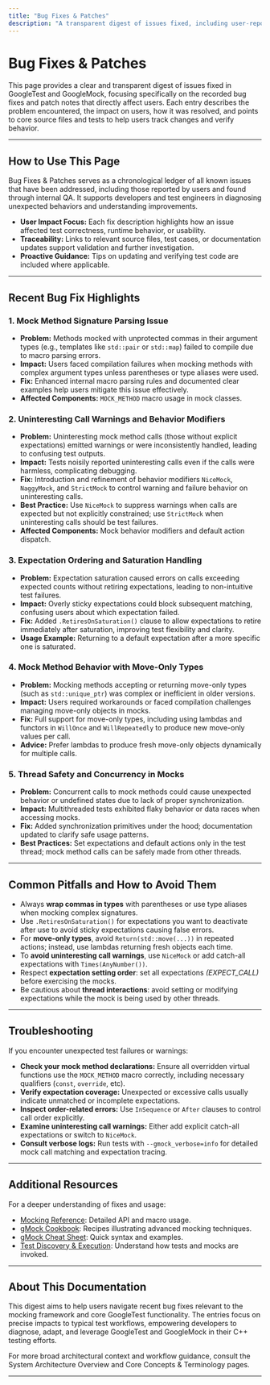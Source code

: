 ```yaml
---
title: "Bug Fixes & Patches"
description: "A transparent digest of issues fixed, including user-reported or internally found problems. Entries briefly describe the problem, impact, and resolution, mapping to affected core files and test cases for added traceability."
---
```


# Bug Fixes & Patches

This page provides a clear and transparent digest of issues fixed in GoogleTest and GoogleMock, focusing specifically on the recorded bug fixes and patch notes that directly affect users. Each entry describes the problem encountered, the impact on users, how it was resolved, and points to core source files and tests to help users track changes and verify behavior.

---

## How to Use This Page

Bug Fixes & Patches serves as a chronological ledger of all known issues that have been addressed, including those reported by users and found through internal QA. It supports developers and test engineers in diagnosing unexpected behaviors and understanding improvements.

- **User Impact Focus:** Each fix description highlights how an issue affected test correctness, runtime behavior, or usability.
- **Traceability:** Links to relevant source files, test cases, or documentation updates support validation and further investigation.
- **Proactive Guidance:** Tips on updating and verifying test code are included where applicable.

---

## Recent Bug Fix Highlights

### 1. Mock Method Signature Parsing Issue
- **Problem:** Methods mocked with unprotected commas in their argument types (e.g., templates like `std::pair` or `std::map`) failed to compile due to macro parsing errors.
- **Impact:** Users faced compilation failures when mocking methods with complex argument types unless parentheses or type aliases were used.
- **Fix:** Enhanced internal macro parsing rules and documented clear examples help users mitigate this issue effectively.
- **Affected Components:** `MOCK_METHOD` macro usage in mock classes.

### 2. Uninteresting Call Warnings and Behavior Modifiers
- **Problem:** Uninteresting mock method calls (those without explicit expectations) emitted warnings or were inconsistently handled, leading to confusing test outputs.
- **Impact:** Tests noisily reported uninteresting calls even if the calls were harmless, complicating debugging.
- **Fix:** Introduction and refinement of behavior modifiers `NiceMock`, `NaggyMock`, and `StrictMock` to control warning and failure behavior on uninteresting calls.
- **Best Practice:** Use `NiceMock` to suppress warnings when calls are expected but not explicitly constrained; use `StrictMock` when uninteresting calls should be test failures.
- **Affected Components:** Mock behavior modifiers and default action dispatch.

### 3. Expectation Ordering and Saturation Handling
- **Problem:** Expectation saturation caused errors on calls exceeding expected counts without retiring expectations, leading to non-intuitive test failures.
- **Impact:** Overly sticky expectations could block subsequent matching, confusing users about which expectation failed.
- **Fix:** Added `.RetiresOnSaturation()` clause to allow expectations to retire immediately after saturation, improving test flexibility and clarity.
- **Usage Example:** Returning to a default expectation after a more specific one is saturated.

### 4. Mock Method Behavior with Move-Only Types
- **Problem:** Mocking methods accepting or returning move-only types (such as `std::unique_ptr`) was complex or inefficient in older versions.
- **Impact:** Users required workarounds or faced compilation challenges managing move-only objects in mocks.
- **Fix:** Full support for move-only types, including using lambdas and functors in `WillOnce` and `WillRepeatedly` to produce new move-only values per call.
- **Advice:** Prefer lambdas to produce fresh move-only objects dynamically for multiple calls.

### 5. Thread Safety and Concurrency in Mocks
- **Problem:** Concurrent calls to mock methods could cause unexpected behavior or undefined states due to lack of proper synchronization.
- **Impact:** Multithreaded tests exhibited flaky behavior or data races when accessing mocks.
- **Fix:** Added synchronization primitives under the hood; documentation updated to clarify safe usage patterns.
- **Best Practices:** Set expectations and default actions only in the test thread; mock method calls can be safely made from other threads.

---

## Common Pitfalls and How to Avoid Them

- Always **wrap commas in types** with parentheses or use type aliases when mocking complex signatures.
- Use `.RetiresOnSaturation()` for expectations you want to deactivate after use to avoid sticky expectations causing false errors.
- For **move-only types**, avoid `Return(std::move(...))` in repeated actions; instead, use lambdas returning fresh objects each time.
- To **avoid uninteresting call warnings**, use `NiceMock` or add catch-all expectations with `Times(AnyNumber())`.
- Respect **expectation setting order**: set all expectations *(EXPECT_CALL)* before exercising the mocks.
- Be cautious about **thread interactions**: avoid setting or modifying expectations while the mock is being used by other threads.

---

## Troubleshooting

If you encounter unexpected test failures or warnings:

- **Check your mock method declarations:** Ensure all overridden virtual functions use the `MOCK_METHOD` macro correctly, including necessary qualifiers (`const`, `override`, etc).
- **Verify expectation coverage:** Unexpected or excessive calls usually indicate unmatched or incomplete expectations.
- **Inspect order-related errors:** Use `InSequence` or `After` clauses to control call order explicitly.
- **Examine uninteresting call warnings:** Either add explicit catch-all expectations or switch to `NiceMock`.
- **Consult verbose logs:** Run tests with `--gmock_verbose=info` for detailed mock call matching and expectation tracing.

---

## Additional Resources

For a deeper understanding of fixes and usage:

- [Mocking Reference](../reference/mocking.md): Detailed API and macro usage.
- [gMock Cookbook](../gmock_cook_book.md): Recipes illustrating advanced mocking techniques.
- [gMock Cheat Sheet](../gmock_cheat_sheet.md): Quick syntax and examples.
- [Test Discovery & Execution](../api-reference/gtest-core-apis/test-discovery-execution.mdx): Understand how tests and mocks are invoked.

---

## About This Documentation

This digest aims to help users navigate recent bug fixes relevant to the mocking framework and core GoogleTest functionality. The entries focus on precise impacts to typical test workflows, empowering developers to diagnose, adapt, and leverage GoogleTest and GoogleMock in their C++ testing efforts.

For more broad architectural context and workflow guidance, consult the System Architecture Overview and Core Concepts & Terminology pages.

---